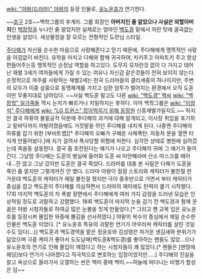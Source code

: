 [[wiki: "야왕(드라마)" 야왕]]의 등장 인물로, [[유노윤호]]가 연기한다.

~~[[호구]] 2호~~백학그룹의 후계자. 그룹 회장인 '''아버지인 줄 알았으나 사실은 외할아버지'''인 [[백창학]]과 누나인 줄 알았지만 실제로는 엄마인 [[백도경]] 밑에서 자란 탓에 굴곡없는 인생을 살았다. 세상물정을 잘 모르는 전형적인 도련님 스타일.

[[주다해]]가 자신을 순수한 마음으로 사랑해준다고 믿기 때문에, 주다해에게 맹목적인 사랑을 아낌없이 바친다. 유학을 마치고 다해와 함께 귀국하여, 차키주고 아파트키 주고 항상 편들어주는등 맹목적인 순정남 역할을 하고있다. 도무지 모자란것 없이 다 가지고 태어난 재벌 3세가 여자들에게 가질 수 있는 여유나 자신감 같은것들이 전혀 보이지 않는다. 순정적으로 여주를 사랑하는 재벌2세는 한국 드라마들의 클리세중의 하나이지만, 주변의 모두가 이중 삼중으로 동맹체계를 가지고 심한 암투가 벌어지는 환경에서 오직 도훈이만 무풍지대로 남아있다. ~~사실 백도훈 말고도 다른 [[wiki: "백도경" 백씨]] [[wiki: "백창학" 일가족]]들 역시 눈치가 빠르거나 치밀하지는 못하다. 아마 백학그룹은 [[wiki: "이장석" 주다해]]에게 [[wiki: "LG 트윈스" 잡아먹히기 위해 등장한]] 신흥재벌가일지도.~~  
하지만 결국 하류의 물밑공작 덕분에 주다해의 과거에 대해 알게되고, 이사장 취임을 포기하고 밑바닥까지 까발려졌음에도 거짓말을 하던 주다해를 내치게 된다.
나중엔 주다해의 하류를 잡기 위한 [부비트랩][* 주다해의 오빠가 구해온 사제폭탄. 자동차 문을 열면 터지게 만들어놨다.]에 지가 걸려서 폭사당할 위험에 처한다. 심각한 상태로 병원에 실려갔는데 죽을동 살동한다. 결국 좀 호전된다는 얘기가 나오고 주다해의 귀에 그 얘기가 들어간다. 그날밤 주다해는 도훈의 병실에 들어와 도훈 씨 미안해라며 산소 마스크를 떼어내...진 않고 그냥 갔지만 도훈은 결국 죽었다. 드라마를 대충 본 사람은 다해가 도훈을 죽인 줄 알지만 그렇게까진 안 했다.
드라마 야왕이 점점 스토리와 캐릭터가 불친절 한 가운데 백도훈의 캐릭터가 제일 불친절 했지만 극이 중후반으로 가면서 부터 캐릭터가 중심을 잡고 백도훈이 주다해를 의심하면서 드라마의 재미에도 탄력이 붙기 시작했다. 17회 마지막 백도훈의 차 폭발 장면에서 주다해에게 여러 가지 감정을 드러낸 모습은 인상적일 정도로 괴랄하고 강렬했다. 18회 백도훈이 마지막 눈을 감기 전 백도경과 함께 꾼 꿈은 야왕 시청자들로 하여금 많은 눈물을 짓게 만들었다.[* 그리고 웬 교복 입은 유노윤호를 등장시켜 몰입한 와중에 뿜김을 선사하였다.]
야왕의 복수의 중심에서 제일 순수한 인물은 백도훈 이었다. [* 유노윤호 특유의 괴랄한 연기가 어우러져 캐릭터를 살린 것일수도 있다(...)]
백도훈과 백도경역을 맡은 정윤호와 김성령은 차가운 생김새와 분위기가 닮았으며 극중 케미가 좋아서 도도남매(백도훈&백도경)를 좋아하는 팬들도 많았...으나 유노윤호의 연기로 인해 몰입이 깨졌다고 하는 시청자들이 꽤 많았다.[* 팬들은 [맨땅에 헤딩]보다 연기가 나아졌다고 적극적으로 변호하는 입장이었지만.....] 주다해의 진실을 알고 옥상으로 올라가서 오열하는 씬은 백미 중에 백미.~~하늘에 떠다니는 비행기 합성은 덤~~
